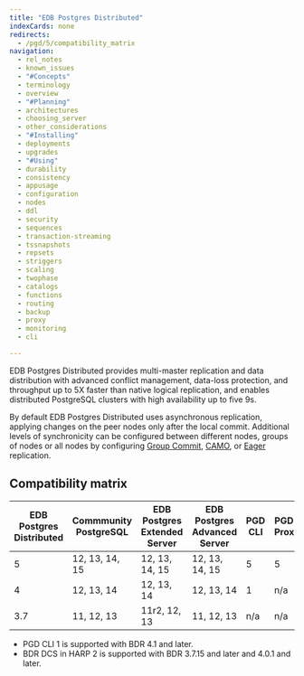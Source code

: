 ```yaml
---
title: "EDB Postgres Distributed"
indexCards: none
redirects:
  - /pgd/5/compatibility_matrix
navigation:
  - rel_notes
  - known_issues
  - "#Concepts"
  - terminology
  - overview
  - "#Planning"
  - architectures
  - choosing_server
  - other_considerations
  - "#Installing"
  - deployments
  - upgrades
  - "#Using"
  - durability
  - consistency
  - appusage
  - configuration
  - nodes
  - ddl
  - security
  - sequences
  - transaction-streaming
  - tssnapshots
  - repsets
  - striggers
  - scaling
  - twophase
  - catalogs
  - functions
  - routing
  - backup
  - proxy
  - monitoring
  - cli

---
```



EDB Postgres Distributed provides multi-master replication and data distribution with advanced conflict management, data-loss protection, and throughput up to 5X faster than native logical replication, and enables distributed PostgreSQL clusters with high availability up to five 9s.

By default EDB Postgres Distributed uses asynchronous replication, applying changes on
the peer nodes only after the local commit. Additional levels of synchronicity can
be configured between different nodes, groups of nodes or all nodes by configuring
[Group Commit](/pgd/latest/durability/group-commit), [CAMO](/pgd/latest/durability/camo), or
[Eager](/pgd/latest/durability/eager) replication.

## Compatibility matrix

| EDB Postgres <br/> Distributed | Commmunity <br/> PostgreSQL | EDB Postgres <br/> Extended Server | EDB Postgres <br/> Advanced Server | PGD <br/> CLI | PGD-Proxy | BDR <br/> Extension | pgLogical3 <br/> Extension | HARP |
| ------------------------------ | --------------------------- | ---------------------------------- | ---------------------------------- | ------------- | --------- | ------------------- | -------------------------- | ---- |
| 5                              | 12, 13, 14, 15              | 12, 13, 14, 15                     | 12, 13, 14, 15                     | 5             | 5         | 5                   | n/a                        | n/a  |
| 4                              | 12, 13, 14                  | 12, 13, 14                         | 12, 13, 14                         | 1             | n/a       | 4                   | n/a                        | 2    |
| 3.7                            | 11, 12, 13                  | 11r2, 12, 13                       | 11, 12, 13                         | n/a           | n/a       | 3.7                 | 3.7                        | 2    |

- PGD CLI 1 is supported with BDR 4.1 and later.
- BDR DCS in HARP 2 is supported with BDR 3.7.15 and later and 4.0.1 and later.

